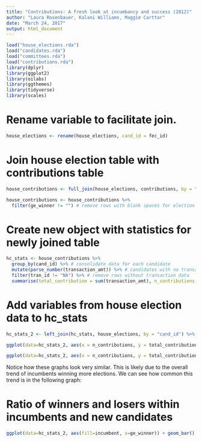 ```yaml
---
title: "Contributions: A fresh look at incumbancy and success (2012)"
author: "Laura Rosenbauer, Kalani Williams, Maggie Carttar"
date: "March 24, 2017"
output: html_document
---
```


```r

load("house_elections.rda")
load("candidates.rda")
load("committees.rda")
load("contributions.rda")
library(dplyr)
library(ggplot2)
library(oilabs)
library(ggthemes)
library(tidyverse)
library(scales)
```


# Rename variable to facilitate join.
```r
house_elections <- rename(house_elections, cand_id = fec_id)
```

# Join house election table with contributions table
```r
house_contributions <- full_join(house_elections, contributions, by = "cand_id") %>% filter(transaction_type != "24A" & transaction_type != "24N") 

house_contributions <- house_contributions %>%
  filter(ge_winner != "") # remove rows with blank spaces for election results column
```

# Create new object with statistics for newly joined table
```r
hc_stats <- house_contributions %>%
  group_by(cand_id) %>% # consolidate data for each candidate
  mutate(parse_number(transaction_amt)) %>% # candidates with no transaction data were removed
  filter(tran_id != "NA") %>% # remove rows without transaction data
  summarise(total_contribution = sum(transaction_amt), n_contributions = n_distinct(tran_id), avg_contribution = total_contribution/n_contributions) # create new variables for total contribution per candidate, number of contributions per candidate, and average contribution per candidate
```

# Add variables from house election data to hc_stats
```r
hc_stats_2 <- left_join(hc_stats, house_elections, by = "cand_id") %>% select(cand_id, total_contribution, n_contributions, avg_contribution, candidate_name, party, ge_winner, incumbent)
```


```r
ggplot(data=hc_stats_2, aes(x = n_contributions, y = total_contribution, color = ge_winner)) + geom_point(alpha = 6/10) + labs(list(title = "Donations: How Many and How Big?", x = "Number of Contributions", y = "Total Contributions", color = "")) + scale_color_brewer(labels = c("N" = "Lost", "W" = "Won"), palette = "Accent") + scale_y_continuous(labels = dollar) + theme_hc()

ggplot(data=hc_stats_2, aes(x = n_contributions, y = total_contribution, color = incumbent)) + geom_point(alpha = 4/10) + labs(list(title = "How Grass-Roots Are the Incumbents?", x = "Number of Contributions", y = "Total Contributions", color = "")) + scale_y_continuous(labels = dollar) + scale_color_tableau(labels = c("TRUE" = "Incumbent", "FALSE" = "Non-Incumbent" )) + theme_hc()
```

Notice how these graphs look very similar. This is likely due to the overall trend of incumbents winning more elections. We can see how common this trend is in the following graph:

# Ratio of winners and losers within incumbents and new candidates
```r
ggplot(data=hc_stats_2, aes(fill=incumbent, x=ge_winner)) + geom_bar() + scale_fill_tableau(labels = c("FALSE" = "Non-Incument", "TRUE" = "Incumbent")) + labs(list(title = "How Often do Incumbents Win?", x = "Election Results", y = "Count", fill = "Incumbent Status")) + scale_x_discrete(labels = c("N" = "Lost", "W" = "Won")) + theme_hc()
```

